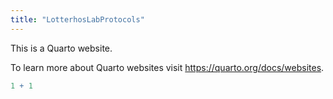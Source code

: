 ```yaml
---
title: "LotterhosLabProtocols"
---
```


This is a Quarto website.

To learn more about Quarto websites visit <https://quarto.org/docs/websites>.

```r
1 + 1
```
